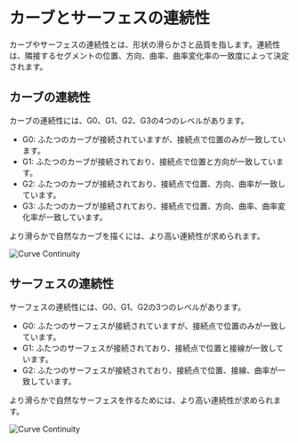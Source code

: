 # カーブとサーフェスの連続性

カーブやサーフェスの連続性とは、形状の滑らかさと品質を指します。連続性は、隣接するセグメントの位置、方向、曲率、曲率変化率の一致度によって決定されます。

## カーブの連続性
カーブの連続性には、G0、G1、G2、G3の4つのレベルがあります。
- G0: ふたつのカーブが接続されていますが、接続点で位置のみが一致しています。
- G1: ふたつのカーブが接続されており、接続点で位置と方向が一致しています。
- G2: ふたつのカーブが接続されており、接続点で位置、方向、曲率が一致しています。
- G3: ふたつのカーブが接続されており、接続点で位置、方向、曲率、曲率変化率が一致しています。

より滑らかで自然なカーブを描くには、より高い連続性が求められます。

![Curve Continuity](/img/curve-continuity.png)

## サーフェスの連続性
サーフェスの連続性には、G0、G1、G2の3つのレベルがあります。
- G0: ふたつのサーフェスが接続されていますが、接続点で位置のみが一致しています。
- G1: ふたつのサーフェスが接続されており、接続点で位置と接線が一致しています。
- G2: ふたつのサーフェスが接続されており、接続点で位置、接線、曲率が一致しています。

より滑らかで自然なサーフェスを作るためには、より高い連続性が求められます。

![Curve Continuity](/img/surface-continuity.png)




